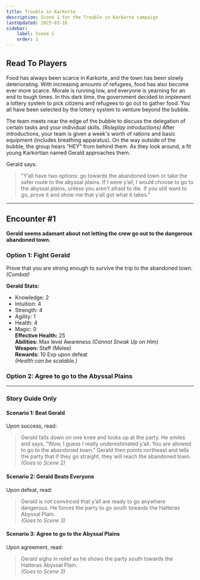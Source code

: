 ```yaml
---
title: Trouble in Karkorte
description: Scene 1 for the Trouble in Karkorte campaign
lastUpdated: 2025-03-16
sidebar:
    label: Scene 1
    order: 1
---
```


## Read To Players
Food has always been scarce in Karkorte, and the town has been slowly deteriorating. With increasing amounts of refugees, food has also become ever more scarce. Morale is running low, and everyone is yearning for an end to tough times. In this dark time, the government decided to implement a lottery system to pick citizens and refugees to go out to gather food. You all have been selected by the lottery system to venture beyond the bubble. 

The team meets near the edge of the bubble to discuss the delegation of certain tasks and your individual skills. *(Roleplay introductions)* After introductions, your team is given a week's worth of rations and basic equipment (includes breathing apparatus). On the way outside of the bubble, the group hears “HEY” from behind them. As they look around, a fit young Karkortian named Gerald approaches them. 

Gerald says:
> "Y’all have two options: go towards the abandoned town or take the safer route to the abyssal plains. If I were y’all, I would choose to go to the abyssal plains, unless you aren’t afraid to die. If you still want to go, prove it and show me that y’all got what it takes."

---

## Encounter #1
**Gerald seems adamant about not letting the crew go out to the dangerous abandoned town.**

### Option 1: Fight Gerald
Prove that you are strong enough to survive the trip to the abandoned town. *(Combat)*

**Gerald Stats:**
- Knowledge: 2
- Intuition: 4
- Strength: 4
- Agility: 1
- Health: 4
- Magic: 0  
**Effective Health:** 25  
**Abilities:** Max level Awareness *(Cannot Sneak Up on Him)*  
**Weapon:** Staff (Melee)  
**Rewards:** 10 Exp upon defeat  
*(Health can be scalable.)*

### Option 2: Agree to go to the Abyssal Plains

---

### Story Guide Only
#### Scenario 1: Beat Gerald
Upon success, read:
> Gerald falls down on one knee and looks up at the party. He smiles and says, “Wow, I guess I really underestimated y’all. You are allowed to go to the abandoned town.” Gerald then points northeast and tells the party that if they go straight, they will reach the abandoned town.  
*(Goes to Scene 2)*

#### Scenario 2: Gerald Beats Everyone
Upon defeat, read:
> Gerald is not convinced that y’all are ready to go anywhere dangerous. He forces the party to go south towards the Hatteras Abyssal Plain.  
*(Goes to Scene 3)*

#### Scenario 3: Agree to go to the Abyssal Plains
Upon agreement, read:
> Gerald sighs in relief as he shows the party south towards the Hatteras Abyssal Plain.  
*(Goes to Scene 3)*
